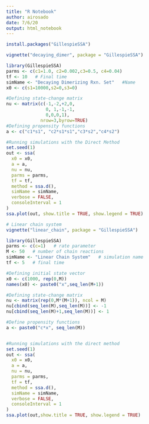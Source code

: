 ```yaml
---
title: "R Notebook"
author: airosado
date: 7/6/20
output: html_notebook
---
```


```R
install.packages("GillespieSSA")
```

```R
vignette("decaying_dimer", package = "GillespieSSA")
```

```R
library(GillespieSSA)
parms <- c(c1=1.0, c2=0.002,c3=0.5, c4=0.04)
tf <- 10   # Final time
simName <- "Decaying Dimerizing Rxn. Set"   #Name
x0 <- c(s1=10000,s2=0,s3=0)

#Defining state-change matrix
nu <- matrix(c(-1,-2,+2,0,
               0, 1,-1,-1,
               0,0,0,1),
             nrow=3,byrow=TRUE)
#Defining propensity functions
a <- c("c1*s1", "c2*s1*s1","c3*s2","c4*s2")

#Running simulations with the Direct Method
set.seed(1)
out <- ssa(
  x0 = x0,
  a = a,
  nu = nu,
  parms = parms,
  tf = tf,
  method = ssa.d(),
  simName = simName,
  verbose = FALSE,
  consoleInterval = 1
)
ssa.plot(out, show.title = TRUE, show.legend = TRUE)
```

```R
# Linear chain system
vignette("linear_chain", package = "GillespieSSA")
```

```R
library(GillespieSSA)
parms <- c(c=1)   # rate parameter
M <- 50   # number of chain reactions
simName <- "Linear Chain System"   # simulation name
tf <- 5   # final time

#Defining initial state vector
x0 <- c(1000, rep(0,M))
names(x0) <- paste0("x",seq_len(M+1))

#Defining state-change matrix
nu <- matrix(rep(0,M*(M+1)), ncol = M)
nu[cbind(seq_len(M),seq_len(M))] <- -1
nu[cbind(seq_len(M)+1,seq_len(M))] <- 1

#Define propensity functions
a <- paste0("c*x", seq_len(M))


#Running simulations with the direct method
set.seed(1)
out <- ssa(
  x0 = x0,
  a = a,
  nu = nu,
  parms = parms,
  tf = tf,
  method = ssa.d(),
  simName = simName,
  verbose = FALSE,
  consoleInterval = 1
)
ssa.plot(out,show.title = TRUE, show.legend = TRUE)
```